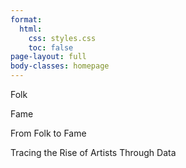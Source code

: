 ```yaml
---
format:
  html:
    css: styles.css
    toc: false
page-layout: full
body-classes: homepage
---
```


::::::: container
::: {#text-left .text .text-left}
Folk
:::

::: {#text-right .text .text-right}
Fame
:::

::: {#combined .text}
From Folk to Fame
:::

::: {#after .mini}
Tracing the Rise of Artists Through Data
:::
:::::::

```{=html}
<script>
  document.addEventListener("DOMContentLoaded", function() {
    const leftText = document.getElementById('text-left');
    const rightText = document.getElementById('text-right');
    const combinedText = document.getElementById('combined');
    const afterText = document.getElementById('after');

    // When the right text animation ends, hide both texts and show the combined text
    rightText.addEventListener('animationend', function() {
      leftText.style.display = 'none';
      rightText.style.display = 'none';
      combinedText.classList.add('show');
      afterText.classList.add('show');
    });
  });
</script>
```
